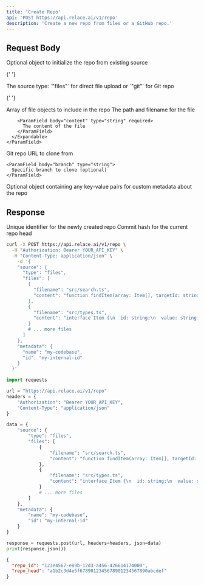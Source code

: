 ```yaml
---
title: 'Create Repo'
api: 'POST https://api.relace.ai/v1/repo'
description: 'Create a new repo from files or a GitHub repo.'
---
```


## Request Body

<ParamField body="source" type="object">
  Optional object to initialize the repo from existing source

  <Expandable title="properties" defaultOpen={false}>

{' '}

<ParamField body="type" type="string" required>
  The source type: `"files"` for direct file upload or `"git"` for Git repo
</ParamField>

{' '}

<Tabs>
  <Tab title="From Files">
    <ParamField body="files" type="array" required>
      Array of file objects to include in the repo
      <Expandable title="properties" defaultOpen={false}>
        <ParamField body="filename" type="string" required>
          The path and filename for the file
        </ParamField>

        <ParamField body="content" type="string" required>
          The content of the file
        </ParamField>
      </Expandable>
    </ParamField>

  </Tab>

  <Tab title="From Git Repo">
    <ParamField body="url" type="string" required>
      Git repo URL to clone from
    </ParamField>

    <ParamField body="branch" type="string">
      Specific branch to clone (optional)
    </ParamField>

  </Tab>
</Tabs>

  </Expandable>
</ParamField>

<ParamField body="metadata" type="object">
  Optional object containing any key-value pairs for custom metadata about the
  repo
</ParamField>

## Response

<ResponseField name="repo_id" type="string">
  Unique identifier for the newly created repo
</ResponseField>

<ResponseField name="repo_head" type="string">
  Commit hash for the current repo head
</ResponseField>

<RequestExample>

```bash cURL
curl -X POST https://api.relace.ai/v1/repo \
  -H "Authorization: Bearer YOUR_API_KEY" \
  -H "Content-Type: application/json" \
    -d '{
    "source": {
      "type": "files",
      "files": [
        {
          "filename": "src/search.ts",
          "content": "function findItem(array: Item[], targetId: string): Item | undefined {\n  for (let i = 0; i < array.length; i++) {\n    const item = array[i];\n    if (item.id === targetId) {\n      return item;\n    }\n  }\n  return undefined;\n}"
        },
        {
          "filename": "src/types.ts",
          "content": "interface Item {\n  id: string;\n  value: string;\n  metadata?: Record<string, unknown>;\n}"
        }
        # ... more files
      ]
    },
    "metadata": {
      "name": "my-codebase",
      "id": "my-internal-id"
    }
  }'
```

```python Python
import requests

url = "https://api.relace.ai/v1/repo"
headers = {
    "Authorization": "Bearer YOUR_API_KEY",
    "Content-Type": "application/json"
}

data = {
    "source": {
        "type": "files",
        "files": [
            {
                "filename": "src/search.ts",
                "content": "function findItem(array: Item[], targetId: string): Item | undefined {\n  for (let i = 0; i < array.length; i++) {\n    const item = array[i];\n    if (item.id === targetId) {\n      return item;\n    }\n  }\n  return undefined;\n}"
            },
            {
                "filename": "src/types.ts",
                "content": "interface Item {\n  id: string;\n  value: string;\n  metadata?: Record<string, unknown>;\n}"
            }
            # ... more files
        ]
    },
    "metadata": {
        "name": "my-codebase",
        "id": "my-internal-id"
    }
}

response = requests.post(url, headers=headers, json=data)
print(response.json())
```

</RequestExample>

<ResponseExample>

```json Response
{
  "repo_id": "123e4567-e89b-12d3-a456-426614174000",
  "repo_head": "a1b2c3d4e5f6789012345678901234567890abcdef"
}
```

</ResponseExample>
